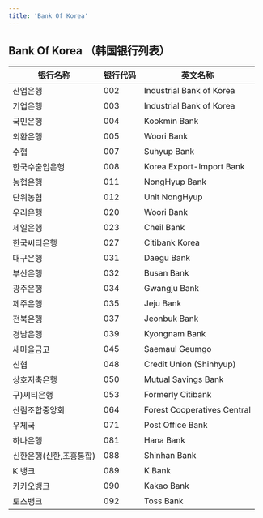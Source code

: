 ```yaml
---
title: 'Bank Of Korea'
---
```

## Bank Of Korea （韩国银行列表）

| 银行名称               | 银行代码 | 英文名称                      |
|----------------------|----------|-------------------------------|
| 산업은행               | 002      | Industrial Bank of Korea      |
| 기업은행               | 003      | Industrial Bank of Korea      |
| 국민은행               | 004      | Kookmin Bank                  |
| 외환은행               | 005      | Woori Bank                    |
| 수협                   | 007      | Suhyup Bank                   |
| 한국수출입은행         | 008      | Korea Export-Import Bank      |
| 농협은행               | 011      | NongHyup Bank                 |
| 단위농협               | 012      | Unit NongHyup                 |
| 우리은행               | 020      | Woori Bank                    |
| 제일은행               | 023      | Cheil Bank                    |
| 한국씨티은행           | 027      | Citibank Korea                |
| 대구은행               | 031      | Daegu Bank                    |
| 부산은행               | 032      | Busan Bank                    |
| 광주은행               | 034      | Gwangju Bank                  |
| 제주은행               | 035      | Jeju Bank                     |
| 전북은행               | 037      | Jeonbuk Bank                  |
| 경남은행               | 039      | Kyongnam Bank                 |
| 새마을금고             | 045      | Saemaul Geumgo                |
| 신협                   | 048      | Credit Union (Shinhyup)       |
| 상호저축은행           | 050      | Mutual Savings Bank           |
| 구)씨티은행            | 053      | Formerly Citibank             |
| 산림조합중앙회         | 064      | Forest Cooperatives Central   |
| 우체국                 | 071      | Post Office Bank              |
| 하나은행               | 081      | Hana Bank                     |
| 신한은행(신한,조흥통합) | 088      | Shinhan Bank |
| K 뱅크                   | 089      | K Bank                        |
| 카카오뱅크             | 090      | Kakao Bank                    |
| 토스뱅크               | 092      | Toss Bank                     |

